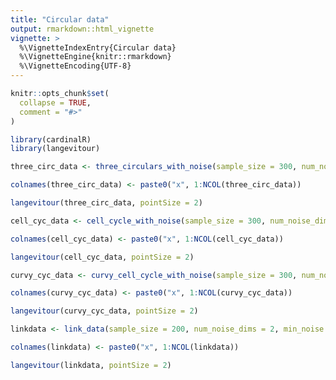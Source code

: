 ```yaml
---
title: "Circular data"
output: rmarkdown::html_vignette
vignette: >
  %\VignetteIndexEntry{Circular data}
  %\VignetteEngine{knitr::rmarkdown}
  %\VignetteEncoding{UTF-8}
---
```


```r
knitr::opts_chunk$set(
  collapse = TRUE,
  comment = "#>"
)
```

```r
library(cardinalR)
library(langevitour)
```

```r
three_circ_data <- three_circulars_with_noise(sample_size = 300, num_noise_dims = 2, min_noise = -0.05, max_noise = 0.05)

colnames(three_circ_data) <- paste0("x", 1:NCOL(three_circ_data))

langevitour(three_circ_data, pointSize = 2)
```

```r
cell_cyc_data <- cell_cycle_with_noise(sample_size = 300, num_noise_dims = 2, min_noise = -0.05, max_noise = 0.05)

colnames(cell_cyc_data) <- paste0("x", 1:NCOL(cell_cyc_data))

langevitour(cell_cyc_data, pointSize = 2)
```

```r
curvy_cyc_data <- curvy_cell_cycle_with_noise(sample_size = 300, num_noise_dims = 2, min_noise = -0.05, max_noise = 0.05)

colnames(curvy_cyc_data) <- paste0("x", 1:NCOL(curvy_cyc_data))

langevitour(curvy_cyc_data, pointSize = 2)
```

```r
linkdata <- link_data(sample_size = 200, num_noise_dims = 2, min_noise = -0.05, max_noise = 0.05)

colnames(linkdata) <- paste0("x", 1:NCOL(linkdata))

langevitour(linkdata, pointSize = 2)
```

